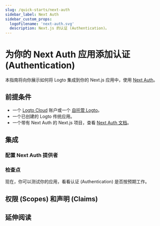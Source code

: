```yaml
---
slug: /quick-starts/next-auth
sidebar_label: Next Auth
sidebar_custom_props:
  logoFilename: 'next-auth.svg'
  description: Next.js 的认证 (Authentication)。
---
```




# 为你的 Next Auth 应用添加认证 (Authentication)

本指南将向你展示如何将 Logto 集成到你的 Next.js 应用中，使用 [Next Auth](https://next-auth.js.org/)。

<GuideTip />

## 前提条件

- 一个 [Logto Cloud](https://cloud.logto.io) 账户或一个 [自托管 Logto](/introduction/set-up-logto-oss)。
- 一个已创建的 Logto 传统应用。
- 一个带有 Next Auth 的 Next.js 项目，查看 [Next Auth 文档](https://next-auth.js.org/getting-started/introduction)。

## 集成

### 配置 Next Auth 提供者

<ConfigProvider />

### 检查点

现在，你可以测试你的应用，看看认证 (Authentication) 是否按预期工作。

## 权限 (Scopes) 和声明 (Claims)

<ScopesAndClaims />

## 延伸阅读

<FurtherReadings />
